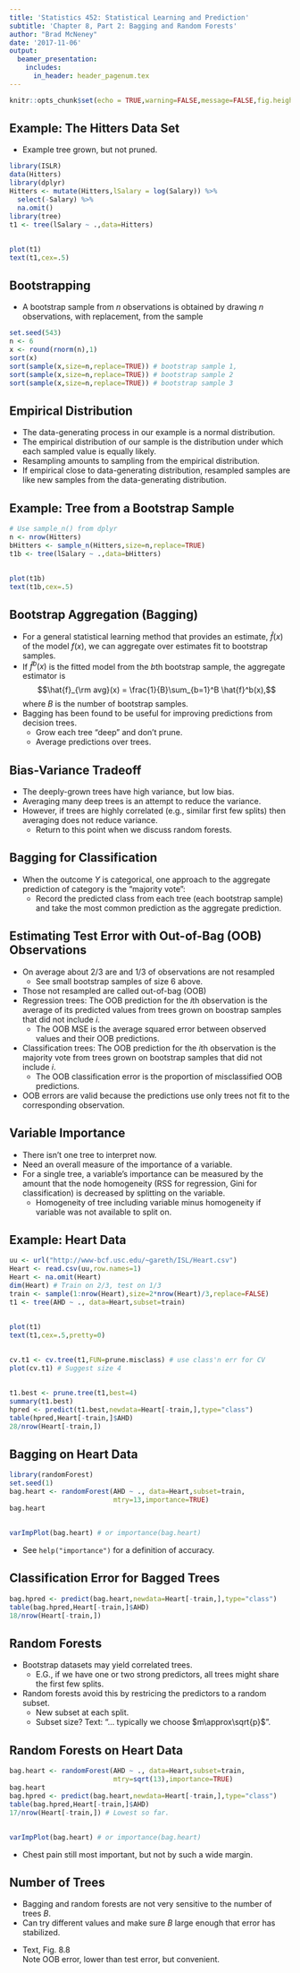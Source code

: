 ```yaml
---
title: 'Statistics 452: Statistical Learning and Prediction'
subtitle: 'Chapter 8, Part 2: Bagging and Random Forests'
author: "Brad McNeney"
date: '2017-11-06'
output: 
  beamer_presentation:
    includes:
      in_header: header_pagenum.tex
---
```


```r
knitr::opts_chunk$set(echo = TRUE,warning=FALSE,message=FALSE,fig.height=3,fig.width=5)
```

## Example: The Hitters Data Set

* Example tree grown, but not pruned.

\scriptsize

```r
library(ISLR)
data(Hitters)
library(dplyr)
Hitters <- mutate(Hitters,lSalary = log(Salary)) %>% 
  select(-Salary) %>%
  na.omit()
library(tree)
t1 <- tree(lSalary ~ .,data=Hitters)
```

##

\scriptsize

```r
plot(t1)
text(t1,cex=.5)
```

## Bootstrapping 

* A bootstrap sample from $n$ observations is obtained 
by drawing $n$ observations, with replacement, from 
the sample

\scriptsize

```r
set.seed(543)
n <- 6
x <- round(rnorm(n),1)
sort(x)
sort(sample(x,size=n,replace=TRUE)) # bootstrap sample 1, 
sort(sample(x,size=n,replace=TRUE)) # bootstrap sample 2
sort(sample(x,size=n,replace=TRUE)) # bootstrap sample 3
```

## Empirical Distribution

* The data-generating process in our example is a normal distribution.
* The empirical distribution of our sample is the distribution
under which each sampled value is equally likely.
* Resampling amounts to sampling from the empirical distribution.
* If empirical close to data-generating distribution, 
resampled samples are like new samples from the data-generating 
distribution.

## Example: Tree from a Bootstrap Sample

\scriptsize

```r
# Use sample_n() from dplyr
n <- nrow(Hitters)
bHitters <- sample_n(Hitters,size=n,replace=TRUE)
t1b <- tree(lSalary ~ .,data=bHitters)
```

##

\scriptsize

```r
plot(t1b)
text(t1b,cex=.5)
```


## Bootstrap Aggregation (Bagging)

* For a general statistical learning method that 
provides an estimate, $\hat{f}(x)$ of the model $f(x)$,
we can aggregate over estimates fit to bootstrap samples.
* If $\hat{f}^b(x)$ is the fitted model from the $b$th 
bootstrap sample, the aggregate estimator is
$$\hat{f}_{\rm avg}(x) = \frac{1}{B}\sum_{b=1}^B \hat{f}^b(x),$$
where $B$ is the number of bootstrap samples.
* Bagging has been found to be useful for improving 
predictions from decision trees.
    + Grow each tree "deep" and don't prune.
    + Average predictions over trees.
  

## Bias-Variance Tradeoff

* The deeply-grown trees have high variance, but low bias.
* Averaging many deep trees is an attempt to reduce the
variance.
* However, if trees are highly correlated (e.g., similar first 
few splits) then averaging does not reduce variance.
    + Return to this point when we discuss random forests.
    


## Bagging for Classification

* When the outcome $Y$ is categorical, one approach to
the aggregate prediction of category is the "majority vote":
    + Record the predicted class from each tree (each 
    bootstrap sample) and take the most common prediction
    as the aggregate prediction.
    
## Estimating Test Error with Out-of-Bag (OOB) Observations

* On average about 2/3 are and 1/3 of observations are not resampled
    + See small bootstrap samples of size 6 above.
* Those not resampled are called out-of-bag (OOB)
* Regression trees: The OOB prediction for the $i$th observation
is the average of its predicted values from trees grown
on boostrap samples that did not include $i$.
    + The OOB MSE is the average squared error between  observed
    values and their OOB predictions.
* Classification trees: The OOB prediction for the $i$th observation
is the majority vote from trees grown on bootstrap samples that did
not include $i$.
    + The OOB classification error is the proportion of misclassified
    OOB predictions. 
* OOB errors are valid because the predictions use only trees not
fit to the corresponding observation.
    
## Variable Importance

* There isn't one tree to interpret now.
* Need an overall measure of the importance of a variable.
* For a single tree, a variable's importance can be measured
by the amount that the node homogeneity (RSS for regression,
Gini for classification) is decreased by splitting on the variable. 
    + Homogeneity of tree including variable 
    minus homogeneity if variable was not available
    to split on.
    

## Example: Heart Data

\scriptsize

<!-- for next time, set a seed in this chunk for repro in Ch08part3 -->

```r
uu <- url("http://www-bcf.usc.edu/~gareth/ISL/Heart.csv")
Heart <- read.csv(uu,row.names=1)
Heart <- na.omit(Heart)
dim(Heart) # Train on 2/3, test on 1/3
train <- sample(1:nrow(Heart),size=2*nrow(Heart)/3,replace=FALSE)
t1 <- tree(AHD ~ ., data=Heart,subset=train)
```

## 

\scriptsize

```r
plot(t1)
text(t1,cex=.5,pretty=0)
```

##

\scriptsize

```r
cv.t1 <- cv.tree(t1,FUN=prune.misclass) # use class'n err for CV
plot(cv.t1) # Suggest size 4
```

## 

\scriptsize

```r
t1.best <- prune.tree(t1,best=4)
summary(t1.best)
hpred <- predict(t1.best,newdata=Heart[-train,],type="class")
table(hpred,Heart[-train,]$AHD)
28/nrow(Heart[-train,])
```

## Bagging on Heart Data

\scriptsize

```r
library(randomForest)
set.seed(1)
bag.heart <- randomForest(AHD ~ ., data=Heart,subset=train,
                          mtry=13,importance=TRUE)
bag.heart
```

##

\scriptsize

```r
varImpPlot(bag.heart) # or importance(bag.heart)
```

\normalsize

* See `help("importance")` for a definition of accuracy.

## Classification Error for Bagged Trees

\scriptsize

```r
bag.hpred <- predict(bag.heart,newdata=Heart[-train,],type="class")
table(bag.hpred,Heart[-train,]$AHD)
18/nrow(Heart[-train,])
```

## Random Forests

* Bootstrap datasets may yield correlated trees.
    + E.G., if we have one or two strong predictors, all trees
    might share the first few splits.
* Random forests avoid this by restricing the predictors 
to a random subset.
    + New subset at each split.
    + Subset size? Text: "... typically we choose  $m\approx\sqrt{p}$".

## Random Forests on Heart Data

\scriptsize

```r
bag.heart <- randomForest(AHD ~ ., data=Heart,subset=train,
                          mtry=sqrt(13),importance=TRUE)
bag.heart
bag.hpred <- predict(bag.heart,newdata=Heart[-train,],type="class")
table(bag.hpred,Heart[-train,]$AHD)
17/nrow(Heart[-train,]) # Lowest so far.
```

##

\scriptsize

```r
varImpPlot(bag.heart) # or importance(bag.heart)
```

* Chest pain still most important, but not by such
a wide margin.

## Number of Trees

* Bagging and random forests are not very sensitive to the number
of trees $B$.
* Can try different values and make sure $B$ large enough that
error has stabilized.

\vspace*{-.4in}

\begin{center}
\includegraphics[height=2.6in]{Fig8_8.pdf}
\end{center}

\vspace*{-.4in}

\small

* Text, Fig. 8.8   
Note OOB error, lower than test error, but convenient.